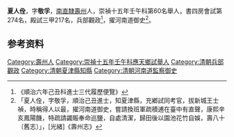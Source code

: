{{明清人物信息框
| 姓名 =夏人佺
| 圖片名稱=  
| 圖片大小 = 220px
| 圖片說明 =  
| 最高職務 = 中書
| 國家 = 大明
| 爵位 =
| 籍貫 = [[南直隸|南直隸]][[壽州|壽州]]
| 字號 =  字敬孚
| 諡號 = 
| 出生日期 = 天啟二年壬戌年九月初一日（1622年12月5日）
| 出生地點 =
| 逝世日期 =  
| 逝世地點 = 
| 墓葬 = 
| 配偶 =  
| 親屬 = 曾祖夏周（嘉靖三十四年乙卯科第21名舉人經魁）、祖夏之鳳（萬曆十六年戊子科舉人萬曆二十六年戊戌科會試副榜南戶部郎中）、父夏永治（廩庠）、弟[[夏供佑|夏供佑]]（崇禎十六年癸未科進士）
| 出身 = 
* 順治六年己丑科進士 
| 經歷 = 
| 著作 =  
*  
*
*
}}
'''夏人佺'''{{BD|1622年|12月5日|？||}}，字'''敬孚'''，[[南直隸|南直隸]][[壽州|壽州]]人，崇禎十五年壬午科第60名舉人，書四房會試第274名，殿試三甲217名，兵部觀政<ref>《順治六年己丑科進士三代履歷便覽》</ref>，擢河南道御史<ref>「夏人佺，字敬孚，順治己丑進士，知夏津縣，充鄕試同考官，拔新城王士禎，時稱得人以最，擢河南道御史，嘗請換班軍疏積逋在臺中有直聲，康熙辛亥鳳陽饑，特疏請蠲賑奉命巡鹽，自處清潔，歸田後以園池花竹自娛，壽八十〔舊志〕」，[光緒]《壽州志》</ref>。

== 参考资料 ==
{{reflist}}

{{順治六年己丑科殿試金榜}}

{{Authority control}}

{{DEFAULTSORT:}}
[[Category:壽州人|Category:壽州人]]
[[Category:崇禎十五年壬午科應天鄉試舉人|Category:崇禎十五年壬午科應天鄉試舉人]]
[[Category:清朝兵部觀政|Category:清朝兵部觀政]]
[[Category:清朝夏津縣知縣|Category:清朝夏津縣知縣]]
[[Category:清朝河南道監察御史|Category:清朝河南道監察御史]]


{{明朝人物小作品}}